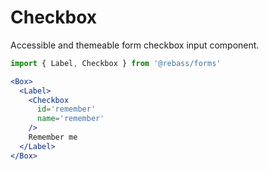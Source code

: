 
# Checkbox

Accessible and themeable form checkbox input component.

```js
import { Label, Checkbox } from '@rebass/forms'
```

```jsx live
<Box>
  <Label>
    <Checkbox
      id='remember'
      name='remember'
    />
    Remember me
  </Label>
</Box>
```

